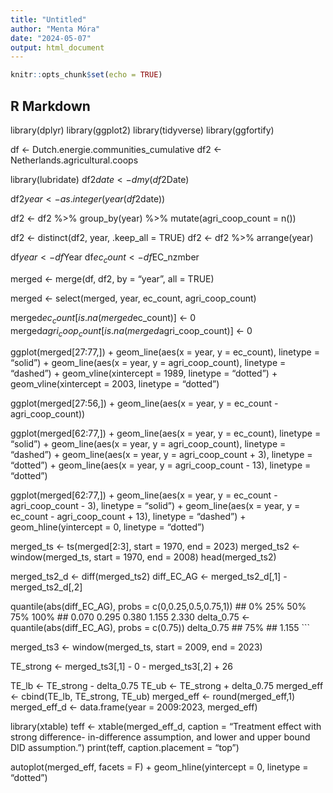 ---
title: "Untitled"
author: "Menta Móra"
date: "2024-05-07"
output: html_document
---

```{r setup, include=FALSE}
knitr::opts_chunk$set(echo = TRUE)
```

## R Markdown

library(dplyr)
library(ggplot2)
library(tidyverse)
library(ggfortify)

df <- Dutch.energie.communities_cumulative
df2 <- Netherlands.agricultural.coops

library(lubridate)
df2$date <- dmy(df2$Date)

df2$year <- as.integer(year(df2$date))

df2 <- df2 %>%
  group_by(year) %>%
  mutate(agri_coop_count = n())

df2 <- distinct(df2, year, .keep_all = TRUE)
df2 <- df2 %>% arrange(year)

df$year <- df$Year
df$ec_count <- df$EC_nzmber

merged <- merge(df, df2, by = "year", all = TRUE)

merged <- select(merged, year, ec_count, agri_coop_count)

merged$ec_count[is.na(merged$ec_count)] <- 0
merged$agri_coop_count[is.na(merged$agri_coop_count)] <- 0

ggplot(merged[27:77,]) +
  geom_line(aes(x = year,
                y = ec_count), linetype = "solid") +
  geom_line(aes(x = year,
                y = agri_coop_count), linetype = "dashed") +
  geom_vline(xintercept = 1989,
             linetype = "dotted") +
  geom_vline(xintercept = 2003,
            linetype = "dotted")
             
ggplot(merged[27:56,]) + geom_line(aes(x = year, y = ec_count - agri_coop_count))

ggplot(merged[62:77,]) +
  geom_line(aes(x = year,
                y = ec_count),
            linetype = "solid") +
  geom_line(aes(x = year,
                y = agri_coop_count),
            linetype = "dashed") +
  geom_line(aes(x = year,
                y = agri_coop_count + 3),
            linetype = "dotted") +
  geom_line(aes(x = year,
                y = agri_coop_count - 13), linetype = "dotted")

ggplot(merged[62:77,]) +
  geom_line(aes(x = year,
                y = ec_count - agri_coop_count - 3), linetype = "solid") +
  geom_line(aes(x = year,
                y = ec_count - agri_coop_count + 13),
            linetype = "dashed") +
  geom_hline(yintercept = 0,
             linetype = "dotted")
             
merged_ts <- ts(merged[2:3], start = 1970, end = 2023)
merged_ts2 <- window(merged_ts, start = 1970, end = 2008)
head(merged_ts2)

merged_ts2_d <- diff(merged_ts2)
diff_EC_AG <- merged_ts2_d[,1] - merged_ts2_d[,2]

quantile(abs(diff_EC_AG), probs = c(0,0.25,0.5,0.75,1))
## 0% 25% 50% 75% 100%
## 0.070 0.295 0.380 1.155 2.330 
delta_0.75 <- quantile(abs(diff_EC_AG),
probs = c(0.75)) 
delta_0.75
## 75% ## 1.155
```

merged_ts3 <- window(merged_ts, start = 2009, end = 2023)


TE_strong <- merged_ts3[,1] - 0 - merged_ts3[,2] + 26

TE_lb <- TE_strong - delta_0.75
TE_ub <- TE_strong + delta_0.75
merged_eff <- cbind(TE_lb, TE_strong, TE_ub)
merged_eff <- round(merged_eff,1)
merged_eff_d <- data.frame(year = 2009:2023, merged_eff)

library(xtable)
teff <- xtable(merged_eff_d,
               caption = "Treatment effect with strong difference- in-difference assumption, and lower and upper bound DID assumption.")
print(teff, caption.placement = "top")

autoplot(merged_eff, facets = F) +
  geom_hline(yintercept = 0,
             linetype = "dotted")



